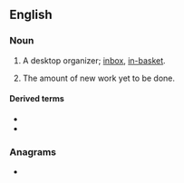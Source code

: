 {{also|intray}}
==English==
{{rfi|en}}

===Noun===
{{en-noun|head=[[in]]-[[tray]]}}

# {{lb|en|British|Ireland}} A desktop organizer; [[inbox]], [[in-basket]].
# {{lb|en|by extension}} The amount of new work yet to be done.

====Derived terms====
* {{l|en|in-tray exercise}}
* {{l|en|in-tray training}}

===Anagrams===
* {{anagrams|en|a=ainrty|Tyrian|rytina|trainy}}